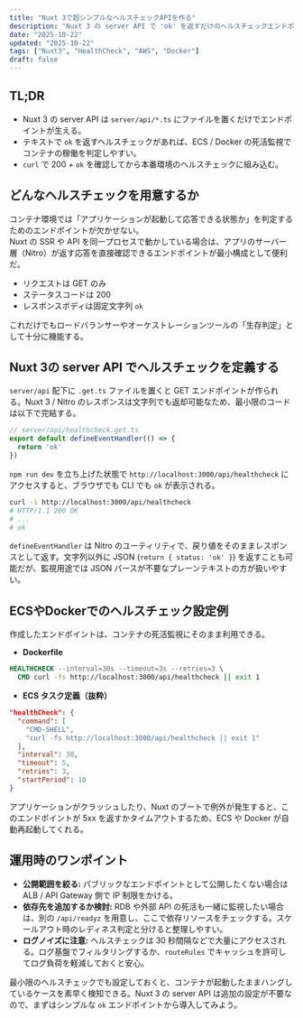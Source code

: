 ```yaml
---
title: "Nuxt 3で超シンプルなヘルスチェックAPIを作る"
description: "Nuxt 3 の server API で 'ok' を返すだけのヘルスチェックエンドポイントを作り、ECS や Docker コンテナの稼働監視に利用する方法を紹介します。"
date: "2025-10-22"
updated: "2025-10-22"
tags: ["Nuxt3", "HealthCheck", "AWS", "Docker"]
draft: false
---
```


## TL;DR
- Nuxt 3 の server API は `server/api/*.ts` にファイルを置くだけでエンドポイントが生える。
- テキストで `ok` を返すヘルスチェックがあれば、ECS / Docker の死活監視でコンテナの稼働を判定しやすい。
- `curl` で 200 + `ok` を確認してから本番環境のヘルスチェックに組み込む。

## どんなヘルスチェックを用意するか
コンテナ環境では「アプリケーションが起動して応答できる状態か」を判定するためのエンドポイントが欠かせない。  
Nuxt の SSR や API を同一プロセスで動かしている場合は、アプリのサーバー層（Nitro）が返す応答を直接確認できるエンドポイントが最小構成として便利だ。

- リクエストは GET のみ
- ステータスコードは 200
- レスポンスボディは固定文字列 `ok`

これだけでもロードバランサーやオーケストレーションツールの「生存判定」として十分に機能する。

## Nuxt 3の server API でヘルスチェックを定義する
`server/api` 配下に `.get.ts` ファイルを置くと GET エンドポイントが作られる。Nuxt 3 / Nitro のレスポンスは文字列でも返却可能なため、最小限のコードは以下で完結する。

```ts
// server/api/healthcheck.get.ts
export default defineEventHandler(() => {
  return 'ok'
})
```

`npm run dev` を立ち上げた状態で `http://localhost:3000/api/healthcheck` にアクセスすると、ブラウザでも CLI でも `ok` が表示される。

```bash
curl -i http://localhost:3000/api/healthcheck
# HTTP/1.1 200 OK
# ...
# ok
```

`defineEventHandler` は Nitro のユーティリティで、戻り値をそのままレスポンスとして返す。文字列以外に JSON (`return { status: 'ok' }`) を返すことも可能だが、監視用途では JSON パースが不要なプレーンテキストの方が扱いやすい。

## ECSやDockerでのヘルスチェック設定例
作成したエンドポイントは、コンテナの死活監視にそのまま利用できる。

- **Dockerfile**

```dockerfile
HEALTHCHECK --interval=30s --timeout=3s --retries=3 \
  CMD curl -fs http://localhost:3000/api/healthcheck || exit 1
```

- **ECS タスク定義（抜粋）**

```json
"healthCheck": {
  "command": [
    "CMD-SHELL",
    "curl -fs http://localhost:3000/api/healthcheck || exit 1"
  ],
  "interval": 30,
  "timeout": 5,
  "retries": 3,
  "startPeriod": 10
}
```

アプリケーションがクラッシュしたり、Nuxt のブートで例外が発生すると、このエンドポイントが 5xx を返すかタイムアウトするため、ECS や Docker が自動再起動してくれる。

## 運用時のワンポイント
- **公開範囲を絞る:** パブリックなエンドポイントとして公開したくない場合は ALB / API Gateway 側で IP 制限をかける。
- **依存先を追加するか検討:** RDB や外部 API の死活も一緒に監視したい場合は、別の `/api/readyz` を用意し、ここで依存リソースをチェックする。スケールアウト時のレディネス判定と分けると整理しやすい。
- **ログノイズに注意:** ヘルスチェックは 30 秒間隔などで大量にアクセスされる。ログ基盤でフィルタリングするか、`routeRules` でキャッシュを許可してログ負荷を軽減しておくと安心。

最小限のヘルスチェックでも設定しておくと、コンテナが起動したままハングしているケースを素早く検知できる。Nuxt 3 の server API は追加の設定が不要なので、まずはシンプルな `ok` エンドポイントから導入してみよう。
